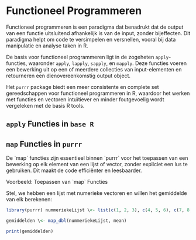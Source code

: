 # Functioneel Programmeren

Functioneel programmeren is een paradigma dat benadrukt dat de output van een functie uitsluitend afhankelijk is van de input, zonder bijeffecten. Dit paradigma helpt om code te versimpelen en versnellen, vooral bij data manipulatie en analyse taken in R.

De basis voor functioneel programmeren ligt in de zogeheten `apply`-functies, waaronder `apply`, `lapply`, `sapply`, en `mapply`. Deze functies voeren een bewerking uit op een of meerdere collecties van input-elementen en retourneren een dienovereenkomstig output object. 

Het `purrr` package biedt een meer consistente en complete set gereedschappen voor functioneel programmeren in R, waardoor het werken met functies en vectoren intuïtiever en minder foutgevoelig wordt vergeleken met de basis R tools.
 

## `apply` Functies in `base R`
 
## `map` Functies in `purrr`

De \`map\` functies zijn essentieel binnen \`purrr\` voor het toepassen van een bewerking op elk element van een lijst of vector, zonder expliciet een lus te gebruiken. Dit maakt de code efficiënter en leesbaarder.

Voorbeeld: Toepassen van \`map\` Functies

Stel, we hebben een lijst met numerieke vectoren en willen het gemiddelde van elk berekenen:

``` r
library(purrr) nummeriekeLijst \<- list(c(1, 2, 3), c(4, 5, 6), c(7, 8, 9))s

gemiddelden \<- map_dbl(nummeriekeLijst, mean)

print(gemiddelden)
```
